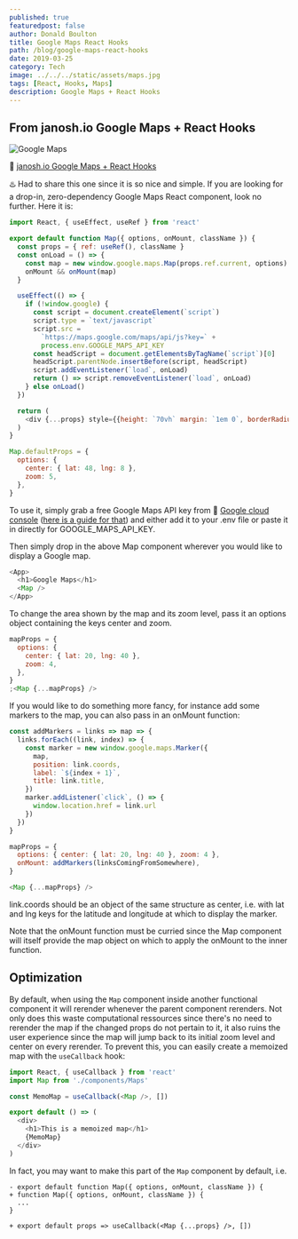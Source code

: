 ```yaml
---
published: true
featuredpost: false
author: Donald Boulton
title: Google Maps React Hooks
path: /blog/google-maps-react-hooks
date: 2019-03-25
category: Tech
image: ../../../static/assets/maps.jpg
tags: [React, Hooks, Maps]
description: Google Maps + React Hooks
---
```


## From janosh.io Google Maps + React Hooks

![Google Maps](../../../static/assets/maps.jpg)

🔗 [janosh.io Google Maps + React Hooks](https://janosh.io/blog/google-maps+react-hooks)

♨️ Had to share this one since it is so nice and simple. If you are looking for a drop-in, zero-dependency Google Maps React component, look no further. Here it is:

```jsx:title=src/components/map.js
import React, { useEffect, useRef } from 'react'

export default function Map({ options, onMount, className }) {
  const props = { ref: useRef(), className }
  const onLoad = () => {
    const map = new window.google.maps.Map(props.ref.current, options)
    onMount && onMount(map)
  }

  useEffect(() => {
    if (!window.google) {
      const script = document.createElement(`script`)
      script.type = `text/javascript`
      script.src =
        `https://maps.google.com/maps/api/js?key=` +
        process.env.GOOGLE_MAPS_API_KEY
      const headScript = document.getElementsByTagName(`script`)[0]
      headScript.parentNode.insertBefore(script, headScript)
      script.addEventListener(`load`, onLoad)
      return () => script.removeEventListener(`load`, onLoad)
    } else onLoad()
  })

  return (
    <div {...props} style={{height: `70vh` margin: `1em 0`, borderRadius: `0.5em` }} />
  )
}

Map.defaultProps = {
  options: {
    center: { lat: 48, lng: 8 },
    zoom: 5,
  },
}
```

To use it, simply grab a free Google Maps API key from 🔗 [Google cloud console](https://console.cloud.google.com) ([here is a guide for that](https://developers.google.com/maps/documentation/javascript/get-api-key)) and either add it to your .env file or paste it in directly for GOOGLE_MAPS_API_KEY.

Then simply drop in the above Map component wherever you would like to display a Google map.

```js:title=src/pages/page.js
<App>
  <h1>Google Maps</h1>
  <Map />
</App>
```

To change the area shown by the map and its zoom level, pass it an options object containing the keys center and zoom.

```jsx:title=src/hooks/addMarkers.jsx {3,11,24}
mapProps = {
  options: {
    center: { lat: 20, lng: 40 },
    zoom: 4,
  },
}
;<Map {...mapProps} />
```

If you would like to do something more fancy, for instance add some markers to the map, you can also pass in an onMount function:

```jsx:title=src/hooks/addMarkers.js {3,11,24}
const addMarkers = links => map => {
  links.forEach((link, index) => {
    const marker = new window.google.maps.Marker({
      map,
      position: link.coords,
      label: `${index + 1}`,
      title: link.title,
    })
    marker.addListener(`click`, () => {
      window.location.href = link.url
    })
  })
}

mapProps = {
  options: { center: { lat: 20, lng: 40 }, zoom: 4 },
  onMount: addMarkers(linksComingFromSomewhere),
}

<Map {...mapProps} />
```

link.coords should be an object of the same structure as center, i.e. with lat and lng keys for the latitude and longitude at which to display the marker.

Note that the onMount function must be curried since the Map component will itself provide the map object on which to apply the onMount to the inner function.

## Optimization

By default, when using the `Map` component inside another functional component it will rerender whenever the parent component rerenders. Not only does this waste computational ressources since there's no need to rerender the map if the changed props do not pertain to it, it also ruins the user experience since the map will jump back to its initial zoom level and center on every rerender. To prevent this, you can easily create a memoized map with the `useCallback` hook:

```jsx:title=src/hooks/useCallback.js {3,11,24}
import React, { useCallback } from 'react'
import Map from './components/Maps'

const MemoMap = useCallback(<Map />, [])

export default () => (
  <div>
    <h1>This is a memoized map</h1>
    {MemoMap}
  </div>
)
```

In fact, you may want to make this part of the `Map` component by default, i.e.

```diff:title=diff {3}
- export default function Map({ options, onMount, className }) {
+ function Map({ options, onMount, className }) {
  ...
}

+ export default props => useCallback(<Map {...props} />, [])
```
